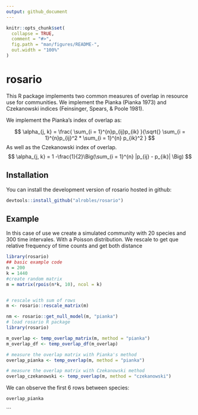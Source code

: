 ---
output: github_document
---
<!-- README.md is generated from README.Rmd. Please edit that file -->

```{r, include = FALSE}
knitr::opts_chunk$set(
  collapse = TRUE,
  comment = "#>",
  fig.path = "man/figures/README-",
  out.width = "100%"
)
```

# rosario

<!-- badges: start -->
<!-- badges: end -->

This R package implements two common measures of overlap in resource use for communities. We implement the Pianka (Pianka 1973) and Czekanowski indices (Feinsinger, Spears, & Poole 1981).


We implement the Pianka's index of overlap as:

$$
\alpha_{j, k} = \frac{ \sum_{i = 1}^{n}p_{ij}p_{ik} }{\sqrt{} \sum_{i = 1}^{n}p_{ij}^2 * \sum_{i = 1}^{n} p_{ik}^2 }
$$
As well as the Czekanowski index of overlap.
$$
\alpha_{j, k} = 1 -\frac{1}{2}\Big(\sum_{i = 1}^{n} |p_{ij} - p_{ik}| \Big)
$$



## Installation

You can install the development version of rosario hosted in github:

``` r
devtools::install_github("alrobles/rosario")
```

## Example

In this case of  use we  create a simulated community with 20 species and 300 time intervales. With a Poisson distribution.
We rescale to get que relative frequency of time counts and
get both distance


```{r example}
library(rosario)
## basic example code
n = 200
k = 1440
#create random matrix
m = matrix(rpois(n*k, 10), ncol = k)


# rescale with sum of rows
m <- rosario::rescale_matrix(m)

nm <- rosario::get_null_model(m, "pianka")
# load rosario R package
library(rosario)

m_overlap <- temp_overlap_matrix(m, method = "pianka")
m_overlap_df <- temp_overlap_df(m_overlap)

# measure the overlap matrix with Pianka's method
overlap_pianka <- temp_overlap(m, method = "pianka")

# measure the overlap matrix with Czekanowski method
overlap_czekanowski <- temp_overlap(m, method = "czekanowski")
```

We can observe the first 6 rows between species:

```{r}
overlap_pianka
```


<!-- And for the second example: -->

<!-- ```{r} -->
<!-- overlap_czekanowski[1:6, 1:6] -->
```


